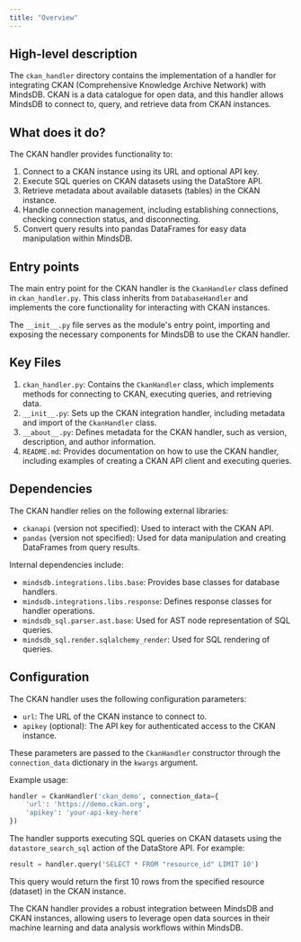 ```yaml
---
title: "Overview"
---
```


## High-level description
The `ckan_handler` directory contains the implementation of a handler for integrating CKAN (Comprehensive Knowledge Archive Network) with MindsDB. CKAN is a data catalogue for open data, and this handler allows MindsDB to connect to, query, and retrieve data from CKAN instances.

## What does it do?
The CKAN handler provides functionality to:
1. Connect to a CKAN instance using its URL and optional API key.
2. Execute SQL queries on CKAN datasets using the DataStore API.
3. Retrieve metadata about available datasets (tables) in the CKAN instance.
4. Handle connection management, including establishing connections, checking connection status, and disconnecting.
5. Convert query results into pandas DataFrames for easy data manipulation within MindsDB.

## Entry points
The main entry point for the CKAN handler is the `CkanHandler` class defined in `ckan_handler.py`. This class inherits from `DatabaseHandler` and implements the core functionality for interacting with CKAN instances.

The `__init__.py` file serves as the module's entry point, importing and exposing the necessary components for MindsDB to use the CKAN handler.

## Key Files
1. `ckan_handler.py`: Contains the `CkanHandler` class, which implements methods for connecting to CKAN, executing queries, and retrieving data.
2. `__init__.py`: Sets up the CKAN integration handler, including metadata and import of the `CkanHandler` class.
3. `__about__.py`: Defines metadata for the CKAN handler, such as version, description, and author information.
4. `README.md`: Provides documentation on how to use the CKAN handler, including examples of creating a CKAN API client and executing queries.

## Dependencies
The CKAN handler relies on the following external libraries:
- `ckanapi` (version not specified): Used to interact with the CKAN API.
- `pandas` (version not specified): Used for data manipulation and creating DataFrames from query results.

Internal dependencies include:
- `mindsdb.integrations.libs.base`: Provides base classes for database handlers.
- `mindsdb.integrations.libs.response`: Defines response classes for handler operations.
- `mindsdb_sql.parser.ast.base`: Used for AST node representation of SQL queries.
- `mindsdb_sql.render.sqlalchemy_render`: Used for SQL rendering of queries.

## Configuration
The CKAN handler uses the following configuration parameters:
- `url`: The URL of the CKAN instance to connect to.
- `apikey` (optional): The API key for authenticated access to the CKAN instance.

These parameters are passed to the `CkanHandler` constructor through the `connection_data` dictionary in the `kwargs` argument.

Example usage:
```python
handler = CkanHandler('ckan_demo', connection_data={
    'url': 'https://demo.ckan.org',
    'apikey': 'your-api-key-here'
})
```

The handler supports executing SQL queries on CKAN datasets using the `datastore_search_sql` action of the DataStore API. For example:

```python
result = handler.query('SELECT * FROM "resource_id" LIMIT 10')
```

This query would return the first 10 rows from the specified resource (dataset) in the CKAN instance.

The CKAN handler provides a robust integration between MindsDB and CKAN instances, allowing users to leverage open data sources in their machine learning and data analysis workflows within MindsDB.